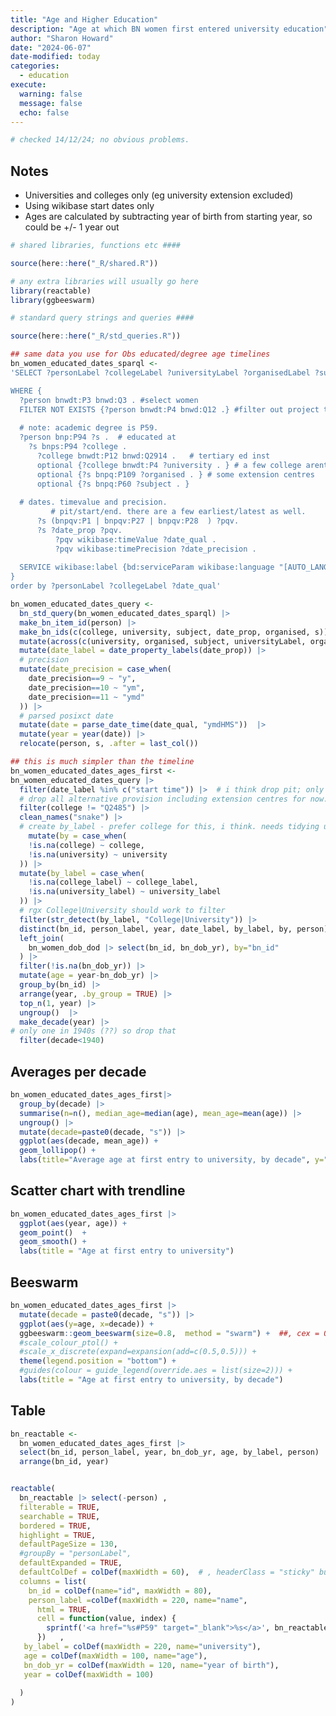```yaml
---
title: "Age and Higher Education"
description: "Age at which BN women first entered university education"
author: "Sharon Howard"
date: "2024-06-07"
date-modified: today
categories: 
  - education
execute: 
  warning: false
  message: false
  echo: false 
---
```


```r
# checked 14/12/24; no obvious problems.
```

## Notes

- Universities and colleges only (eg university extension excluded)
- Using wikibase start dates only
- Ages are calculated by subtracting year of birth from starting year, so could be +/- 1 year out

```r

# shared libraries, functions etc ####

source(here::here("_R/shared.R"))

# any extra libraries will usually go here 
library(reactable)
library(ggbeeswarm)

# standard query strings and queries ####

source(here::here("_R/std_queries.R"))

```


```r
## same data you use for Obs educated/degree age timelines
bn_women_educated_dates_sparql <-
'SELECT ?personLabel ?collegeLabel ?universityLabel ?organisedLabel ?subjectLabel ?date_qual ?date_prop ?date_precision ?s ?college ?university ?subject ?organised ?person

WHERE {  
  ?person bnwdt:P3 bnwd:Q3 . #select women
  FILTER NOT EXISTS {?person bnwdt:P4 bnwd:Q12 .} #filter out project team
  
  # note: academic degree is P59. 
  ?person bnp:P94 ?s .  # educated at
    ?s bnps:P94 ?college .
      ?college bnwdt:P12 bnwd:Q2914 .   # tertiary ed inst
      optional {?college bnwdt:P4 ?university . } # a few college arent part of a university
      optional {?s bnpq:P109 ?organised . } # some extension centres
      optional {?s bnpq:P60 ?subject . } 
   
  # dates. timevalue and precision.
         # pit/start/end. there are a few earliest/latest as well.
      ?s (bnpqv:P1 | bnpqv:P27 | bnpqv:P28  ) ?pqv. 
      ?s ?date_prop ?pqv.
          ?pqv wikibase:timeValue ?date_qual .
          ?pqv wikibase:timePrecision ?date_precision .  
  
  SERVICE wikibase:label {bd:serviceParam wikibase:language "[AUTO_LANGUAGE],en-gb,en".}
}
order by ?personLabel ?collegeLabel ?date_qual'

bn_women_educated_dates_query <-
  bn_std_query(bn_women_educated_dates_sparql) |>
  make_bn_item_id(person) |>
  make_bn_ids(c(college, university, subject, date_prop, organised, s)) |>
  mutate(across(c(university, organised, subject, universityLabel, organisedLabel, subjectLabel), ~na_if(., ""))) |>
  mutate(date_label = date_property_labels(date_prop)) |>
  # precision
  mutate(date_precision = case_when(
    date_precision==9 ~ "y",
    date_precision==10 ~ "ym",
    date_precision==11 ~ "ymd"
  )) |>
  # parsed posixct date
  mutate(date = parse_date_time(date_qual, "ymdHMS"))  |>
  mutate(year = year(date)) |>
  relocate(person, s, .after = last_col())

## this is much simpler than the timeline
bn_women_educated_dates_ages_first <-
bn_women_educated_dates_query |>
  filter(date_label %in% c("start time")) |>  # i think drop pit; only 7 of them
  # drop all alternative provision including extension centres for now. then don't need date_precision as all are year.
  filter(college != "Q2485") |>
  clean_names("snake") |>
  # create by_label - prefer college for this, i think. needs tidying up in degrees.
    mutate(by = case_when(
    !is.na(college) ~ college,
    !is.na(university) ~ university
  )) |>
  mutate(by_label = case_when(
    !is.na(college_label) ~ college_label,
    !is.na(university_label) ~ university_label
  )) |>
  # rgx College|University should work to filter
  filter(str_detect(by_label, "College|University")) |>
  distinct(bn_id, person_label, year, date_label, by_label, by, person) |>
  left_join(
    bn_women_dob_dod |> select(bn_id, bn_dob_yr), by="bn_id"
  ) |>
  filter(!is.na(bn_dob_yr)) |>
  mutate(age = year-bn_dob_yr) |>
  group_by(bn_id) |>
  arrange(year, .by_group = TRUE) |>
  top_n(1, year) |>
  ungroup()  |>
  make_decade(year) |>
# only one in 1940s (??) so drop that
  filter(decade<1940) 
```

## Averages per decade

```r
bn_women_educated_dates_ages_first|>
  group_by(decade) |>
  summarise(n=n(), median_age=median(age), mean_age=mean(age)) |>
  ungroup() |>
  mutate(decade=paste0(decade, "s")) |>
  ggplot(aes(decade, mean_age)) +
  geom_lollipop() +
  labs(title="Average age at first entry to university, by decade", y="mean age")
```


## Scatter chart with trendline

```r
bn_women_educated_dates_ages_first |>
  ggplot(aes(year, age)) +
  geom_point()  +
  geom_smooth() +
  labs(title = "Age at first entry to university")
```

## Beeswarm

```r

bn_women_educated_dates_ages_first |>
  mutate(decade = paste0(decade, "s")) |>
  ggplot(aes(y=age, x=decade)) +
  ggbeeswarm::geom_beeswarm(size=0.8,  method = "swarm") +  ##, cex = 0.8, corral = "wrap", corral.width = 0.9) + #, cex=0.8
  #scale_colour_ptol() +
  #scale_x_discrete(expand=expansion(add=c(0.5,0.5))) +
  theme(legend.position = "bottom") +
  #guides(colour = guide_legend(override.aes = list(size=2))) +
  labs(title = "Age at first entry to university, by decade")

```



## Table


```r
bn_reactable <-
  bn_women_educated_dates_ages_first |>
  select(bn_id, person_label, year, bn_dob_yr, age, by_label, person) |>
  arrange(bn_id, year)


reactable(
  bn_reactable |> select(-person) ,
  filterable = TRUE,
  searchable = TRUE,
  bordered = TRUE,
  highlight = TRUE,
  defaultPageSize = 130,
  #groupBy = "personLabel",
  defaultExpanded = TRUE,
  defaultColDef = colDef(maxWidth = 60),  # , headerClass = "sticky" but i think it has to be fixed height to use this
  columns = list(
    bn_id = colDef(name="id", maxWidth = 80),
    person_label =colDef(maxWidth = 220, name="name",
      html = TRUE,
      cell = function(value, index) {
        sprintf('<a href="%s#P59" target="_blank">%s</a>', bn_reactable$person[index], value)
      })   ,
   by_label = colDef(maxWidth = 220, name="university"),
   age = colDef(maxWidth = 100, name="age"),
   bn_dob_yr = colDef(maxWidth = 120, name="year of birth"),
   year = colDef(maxWidth = 100)
    
  )
)
```